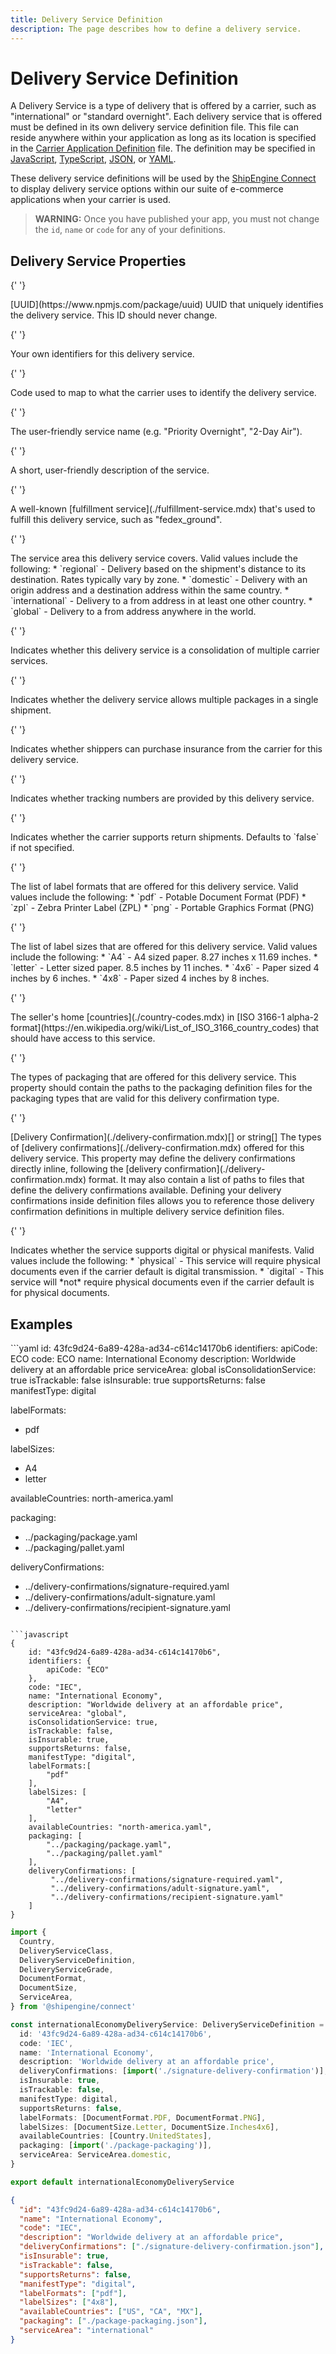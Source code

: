 ```yaml
---
title: Delivery Service Definition
description: The page describes how to define a delivery service.
---
```


# Delivery Service Definition

A Delivery Service is a type of delivery that is offered by a carrier, such as "international" or "standard overnight". Each delivery service that is offered must be defined
in its own delivery service definition file. This file can reside anywhere within your application as long as its location is specified in the [Carrier Application Definition](./carrier.mdx) file.
The definition may be specified in [JavaScript](https://developer.mozilla.org/en-US/docs/Web/JavaScript), [TypeScript](https://www.typescriptlang.org/), [JSON](https://developer.mozilla.org/en-US/docs/Web/JavaScript/Reference/Global_Objects/JSON), or
[YAML](https://en.wikipedia.org/wiki/YAML).

These delivery service definitions will be used by the [ShipEngine Connect](./../index.mdx) to display delivery service options within our suite of e-commerce applications when your carrier is used.

> **WARNING:** Once you have published your app, you must not change the `id`, `name` or `code` for any of your definitions.

## Delivery Service Properties

<Reference>

{' '}

<Field name="id" required={true}>
  <Type>[UUID](https://www.npmjs.com/package/uuid)</Type>
  <Description>
    UUID that uniquely identifies the delivery service. This ID should never
    change.
  </Description>
</Field>

{' '}

<Field name="identifiers" type="object" required={false}>
  <Description>Your own identifiers for this delivery service.</Description>
</Field>

{' '}

<Field name="code" type="string" required={true}>
  <Description>
    Code used to map to what the carrier uses to identify the delivery service.
  </Description>
</Field>

{' '}

<Field name="name" type="string" required={true}>
  <Description>
    The user-friendly service name (e.g. "Priority Overnight", "2-Day Air").
  </Description>
</Field>

{' '}

<Field name="description" type="string" required={false}>
  <Description>A short, user-friendly description of the service.</Description>
</Field>

{' '}

<Field name="fulfillmentService" type="string" required={false}>
  <Description>
    A well-known [fulfillment service](./fulfillment-service.mdx) that's used to
    fulfill this delivery service, such as "fedex_ground".
  </Description>
</Field>

{' '}

<Field name="serviceArea" type="string" required={false}>
  <Description>
    The service area this delivery service covers. Valid values include the
    following: * `regional` - Delivery based on the shipment's distance to its
    destination. Rates typically vary by zone. * `domestic` - Delivery with an
    origin address and a destination address within the same country. *
    `international` - Delivery to a from address in at least one other country.
    * `global` - Delivery to a from address anywhere in the world.
  </Description>
</Field>

{' '}

<Field name="isConsolidationService" type="boolean" required={true}>
  <Description>
    Indicates whether this delivery service is a consolidation of multiple
    carrier services.
  </Description>
</Field>

{' '}

<Field name="allowsMultiplePackages" type="boolean" required={true}>
  <Description>
    Indicates whether the delivery service allows multiple packages in a single
    shipment.
  </Description>
</Field>

{' '}

<Field name="isInsurable" type="boolean" required={true}>
  <Description>
    Indicates whether shippers can purchase insurance from the carrier for this
    delivery service.
  </Description>
</Field>

{' '}

<Field name="isTrackable" type="boolean" required={true}>
  <Description>
    Indicates whether tracking numbers are provided by this delivery service.
  </Description>
</Field>

{' '}

<Field name="supportsReturns" type="boolean" required={false}>
  <Description>
    Indicates whether the carrier supports return shipments. Defaults to `false`
    if not specified.
  </Description>
</Field>

{' '}

<Field name="labelFormats" type="string[]" required={true}>
  <Description>
    The list of label formats that are offered for this delivery service. Valid
    values include the following: * `pdf` - Potable Document Format (PDF) *
    `zpl` - Zebra Printer Label (ZPL) * `png` - Portable Graphics Format (PNG)
  </Description>
</Field>

{' '}

<Field name="labelSizes" type="string[]" required={true}>
  <Description>
    The list of label sizes that are offered for this delivery service. Valid
    values include the following: * `A4` - A4 sized paper. 8.27 inches x 11.69
    inches. * `letter` - Letter sized paper. 8.5 inches by 11 inches. * `4x6` -
    Paper sized 4 inches by 6 inches. * `4x8` - Paper sized 4 inches by 8
    inches.
  </Description>
</Field>

{' '}

<Field name="availableCountries" type="string[]" required={true}>
  <Description>
    The seller's home [countries](./country-codes.mdx) in [ISO 3166-1 alpha-2
    format](https://en.wikipedia.org/wiki/List_of_ISO_3166_country_codes) that
    should have access to this service.
  </Description>
</Field>

{' '}

<Field name="packaging" type="string[]" required={true}>
  <Description>
    The types of packaging that are offered for this delivery service. This
    property should contain the paths to the packaging definition files for the
    packaging types that are valid for this delivery confirmation type.
  </Description>
</Field>

{' '}

<Field name="deliveryConfirmation" required={true}>
  <Type>
    [Delivery Confirmation](./delivery-confirmation.mdx)[] or string[]
  </Type>
  <Description>
    The types of [delivery confirmations](./delivery-confirmation.mdx) offered
    for this delivery service. This property may define the delivery
    confirmations directly inline, following the [delivery
    confirmation](./delivery-confirmation.mdx) format. It may also contain a
    list of paths to files that define the delivery confirmations available.
    Defining your delivery confirmations inside definition files allows you to
    reference those delivery confirmation definitions in multiple delivery
    service definition files.
  </Description>
</Field>

{' '}

<Field name="manifestType" type="string" required={false}>
  <Description>
    Indicates whether the service supports digital or physical manifests. Valid
    values include the following: * `physical` - This service will require
    physical documents even if the carrier default is digital transmission. *
    `digital` - This service will *not* require physical documents even if the
    carrier default is for physical documents.
  </Description>
</Field>

</Reference>

## Examples

<CodeWrapper>
```yaml
id: 43fc9d24-6a89-428a-ad34-c614c14170b6
identifiers:
  apiCode: ECO
code: ECO
name: International Economy
description: Worldwide delivery at an affordable price
serviceArea: global
isConsolidationService: true
isTrackable: false
isInsurable: true
supportsReturns: false
manifestType: digital

labelFormats:

- pdf

labelSizes:

- A4
- letter

availableCountries: north-america.yaml

packaging:

- ../packaging/package.yaml
- ../packaging/pallet.yaml

deliveryConfirmations:

- ../delivery-confirmations/signature-required.yaml
- ../delivery-confirmations/adult-signature.yaml
- ../delivery-confirmations/recipient-signature.yaml

````

```javascript
{
    id: "43fc9d24-6a89-428a-ad34-c614c14170b6",
    identifiers: {
        apiCode: "ECO"
    },
    code: "IEC",
    name: "International Economy",
    description: "Worldwide delivery at an affordable price",
    serviceArea: "global",
    isConsolidationService: true,
    isTrackable: false,
    isInsurable: true,
    supportsReturns: false,
    manifestType: "digital",
    labelFormats:[
        "pdf"
    ],
    labelSizes: [
        "A4",
        "letter"
    ],
    availableCountries: "north-america.yaml",
    packaging: [
        "../packaging/package.yaml",
        "../packaging/pallet.yaml"
    ],
    deliveryConfirmations: [
         "../delivery-confirmations/signature-required.yaml",
         "../delivery-confirmations/adult-signature.yaml",
         "../delivery-confirmations/recipient-signature.yaml"
    ]
}
````

```typescript
import {
  Country,
  DeliveryServiceClass,
  DeliveryServiceDefinition,
  DeliveryServiceGrade,
  DocumentFormat,
  DocumentSize,
  ServiceArea,
} from '@shipengine/connect'

const internationalEconomyDeliveryService: DeliveryServiceDefinition = {
  id: '43fc9d24-6a89-428a-ad34-c614c14170b6',
  code: 'IEC',
  name: 'International Economy',
  description: 'Worldwide delivery at an affordable price',
  deliveryConfirmations: [import('./signature-delivery-confirmation')],
  isInsurable: true,
  isTrackable: false,
  manifestType: digital,
  supportsReturns: false,
  labelFormats: [DocumentFormat.PDF, DocumentFormat.PNG],
  labelSizes: [DocumentSize.Letter, DocumentSize.Inches4x6],
  availableCountries: [Country.UnitedStates],
  packaging: [import('./package-packaging')],
  serviceArea: ServiceArea.domestic,
}

export default internationalEconomyDeliveryService
```

```json
{
  "id": "43fc9d24-6a89-428a-ad34-c614c14170b6",
  "name": "International Economy",
  "code": "IEC",
  "description": "Worldwide delivery at an affordable price",
  "deliveryConfirmations": ["./signature-delivery-confirmation.json"],
  "isInsurable": true,
  "isTrackable": false,
  "supportsReturns": false,
  "manifestType": "digital",
  "labelFormats": ["pdf"],
  "labelSizes": ["4x8"],
  "availableCountries": ["US", "CA", "MX"],
  "packaging": ["./package-packaging.json"],
  "serviceArea": "international"
}
```

</CodeWrapper>
